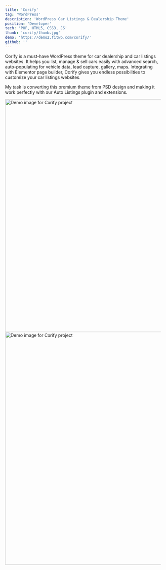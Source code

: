 ```yaml
---
title: 'Corify'
tag: 'WordPress'
description: 'WordPress Car Listings & Dealership Theme'
position: 'Developer'
tech: 'PHP, HTML5, CSS3, JS'
thumb: 'corify/thumb.jpg'
demo: 'https://demo2.fitwp.com/corify/'
github: ''
---
```


Corify is a must-have WordPress theme for car dealership and car listings websites. It helps you list, manage & sell cars easily with advanced search, auto-populating for vehicle data, lead capture, gallery, maps. Integrating with Elementor page builder, Corify gives you endless possibilities to customize your car listings websites.

My task is converting this premium theme from PSD design and making it work perfectly with our Auto Listings plugin and extensions.

<Image
  src="https://camo.envatousercontent.com/35505aa2582505c51b8f4f8c06e42b04d745e48a/68747470733a2f2f64656d6f322e66697477702e636f6d2f6465736372697074696f6e2f636f726966795f77705f312e706e67"
  width="1280"
  height="750"
  alt="Demo image for Corify project"
/>
<Image
  src="https://camo.envatousercontent.com/767a9d8959c68c7e8d37447e96f6d8dc8408420a/68747470733a2f2f64656d6f322e66697477702e636f6d2f6465736372697074696f6e2f636f726966795f77705f332e706e67"
  width="1280"
  height="750"
  alt="Demo image for Corify project"
/>
